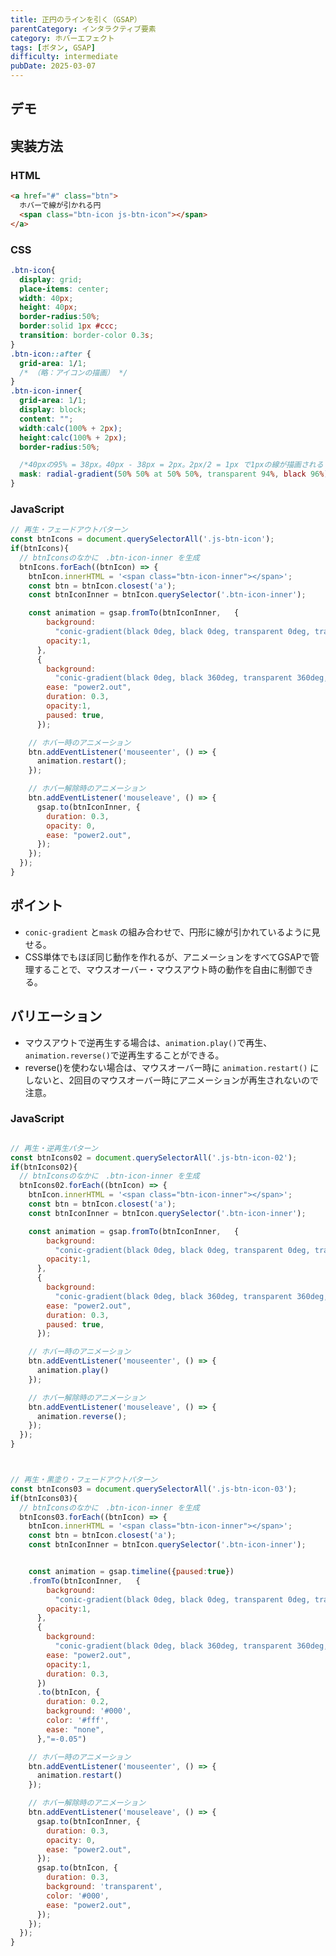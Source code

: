 ```yaml
---
title: 正円のラインを引く（GSAP）
parentCategory: インタラクティブ要素
category: ホバーエフェクト
tags: [ボタン, GSAP]
difficulty: intermediate
pubDate: 2025-03-07
---
```



## デモ

<IframeDemo/>

## 実装方法

### HTML

```html
<a href="#" class="btn">
  ホバーで線が引かれる円
  <span class="btn-icon js-btn-icon"></span>
</a>
```

### CSS

```css
.btn-icon{
  display: grid;
  place-items: center;
  width: 40px;
  height: 40px;
  border-radius:50%;
  border:solid 1px #ccc;
  transition: border-color 0.3s;
}
.btn-icon::after {
  grid-area: 1/1;
  /* （略：アイコンの描画） */
}
.btn-icon-inner{
  grid-area: 1/1;
  display: block;
  content: "";
  width:calc(100% + 2px);
  height:calc(100% + 2px);
  border-radius:50%;

  /*40pxの95% = 38px。40px - 38px = 2px。2px/2 = 1px で1pxの線が描画される */
  mask: radial-gradient(50% 50% at 50% 50%, transparent 94%, black 96%);
}

```

### JavaScript

```javascript
// 再生・フェードアウトパターン
const btnIcons = document.querySelectorAll('.js-btn-icon');
if(btnIcons){
  // btnIconsのなかに　.btn-icon-inner を生成
  btnIcons.forEach((btnIcon) => {
    btnIcon.innerHTML = '<span class="btn-icon-inner"></span>';
    const btn = btnIcon.closest('a');
    const btnIconInner = btnIcon.querySelector('.btn-icon-inner');

    const animation = gsap.fromTo(btnIconInner,   {
        background:
          "conic-gradient(black 0deg, black 0deg, transparent 0deg, transparent 360deg)",
        opacity:1,
      },
      {
        background:
          "conic-gradient(black 0deg, black 360deg, transparent 360deg, transparent 360deg)",
        ease: "power2.out",
        duration: 0.3,
        opacity:1,
        paused: true,
      });

    // ホバー時のアニメーション
    btn.addEventListener('mouseenter', () => {
      animation.restart();
    });

    // ホバー解除時のアニメーション
    btn.addEventListener('mouseleave', () => {
      gsap.to(btnIconInner, {
        duration: 0.3,
        opacity: 0,
        ease: "power2.out",
      });
    });
  });
}
```


## ポイント
- `conic-gradient` と`mask` の組み合わせで、円形に線が引かれているように見せる。
- CSS単体でもほぼ同じ動作を作れるが、アニメーションをすべてGSAPで管理することで、マウスオーバー・マウスアウト時の動作を自由に制御できる。

## バリエーション
- マウスアウトで逆再生する場合は、`animation.play()`で再生、`animation.reverse()`で逆再生することができる。
- reverse()を使わない場合は、マウスオーバー時に `animation.restart()` にしないと、2回目のマウスオーバー時にアニメーションが再生されないので注意。

### JavaScript
```javascript

// 再生・逆再生パターン
const btnIcons02 = document.querySelectorAll('.js-btn-icon-02');
if(btnIcons02){
  // btnIconsのなかに　.btn-icon-inner を生成
  btnIcons02.forEach((btnIcon) => {
    btnIcon.innerHTML = '<span class="btn-icon-inner"></span>';
    const btn = btnIcon.closest('a');
    const btnIconInner = btnIcon.querySelector('.btn-icon-inner');

    const animation = gsap.fromTo(btnIconInner,   {
        background:
          "conic-gradient(black 0deg, black 0deg, transparent 0deg, transparent 360deg)",
        opacity:1,
      },
      {
        background:
          "conic-gradient(black 0deg, black 360deg, transparent 360deg, transparent 360deg)",
        ease: "power2.out",
        duration: 0.3,
        paused: true,
      });

    // ホバー時のアニメーション
    btn.addEventListener('mouseenter', () => {
      animation.play()
    });

    // ホバー解除時のアニメーション
    btn.addEventListener('mouseleave', () => {
      animation.reverse();
    });
  });
}



// 再生・黒塗り・フェードアウトパターン
const btnIcons03 = document.querySelectorAll('.js-btn-icon-03');
if(btnIcons03){
  // btnIconsのなかに　.btn-icon-inner を生成
  btnIcons03.forEach((btnIcon) => {
    btnIcon.innerHTML = '<span class="btn-icon-inner"></span>';
    const btn = btnIcon.closest('a');
    const btnIconInner = btnIcon.querySelector('.btn-icon-inner');


    const animation = gsap.timeline({paused:true})
    .fromTo(btnIconInner,   {
        background:
          "conic-gradient(black 0deg, black 0deg, transparent 0deg, transparent 360deg)",
        opacity:1,
      },
      {
        background:
          "conic-gradient(black 0deg, black 360deg, transparent 360deg, transparent 360deg)",
        ease: "power2.out",
        opacity:1,
        duration: 0.3,
      })
      .to(btnIcon, {
        duration: 0.2,
        background: '#000',
        color: '#fff',
        ease: "none",
      },"=-0.05")

    // ホバー時のアニメーション
    btn.addEventListener('mouseenter', () => {
      animation.restart()
    });

    // ホバー解除時のアニメーション
    btn.addEventListener('mouseleave', () => {
      gsap.to(btnIconInner, {
        duration: 0.3,
        opacity: 0,
        ease: "power2.out",
      });
      gsap.to(btnIcon, {
        duration: 0.3,
        background: 'transparent',
        color: '#000',
        ease: "power2.out",
      });
    });
  });
}
```